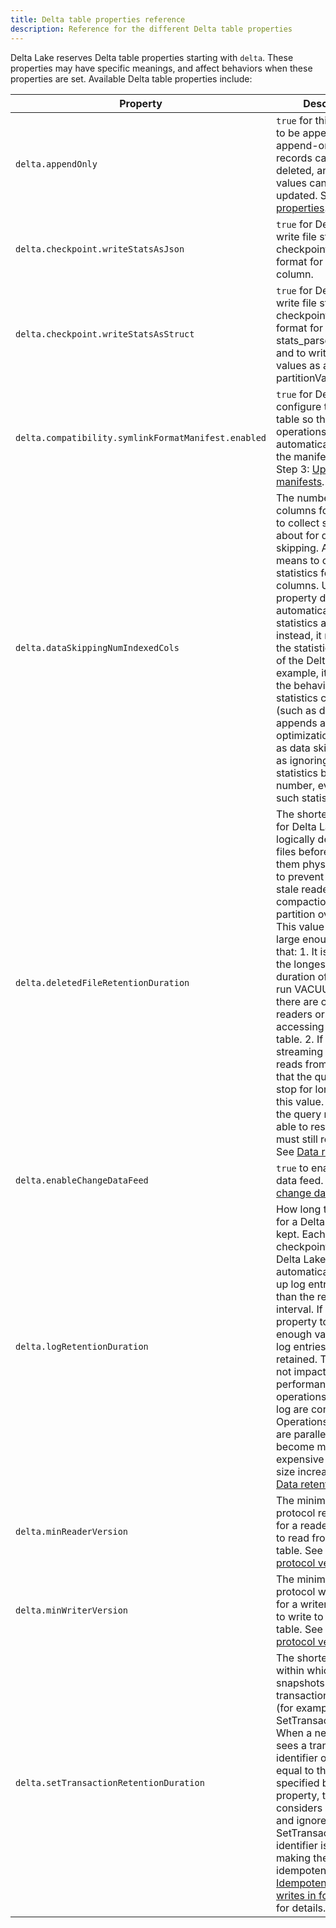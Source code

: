 ```yaml
---
title: Delta table properties reference
description: Reference for the different Delta table properties
---
```


Delta Lake reserves Delta table properties starting with `delta`. These properties may have specific meanings, and affect behaviors when these properties are set. Available Delta table properties include:

| Property | Description | Data Type | Default |
|-|-|-|-|
| `delta.appendOnly` | `true` for this Delta table to be append-only. If append-only, existing records cannot be deleted, and existing values cannot be updated. See [Table properties](/latest/delta-batch.html#-table-properties). | `Boolean` | `false`|
|`delta.checkpoint.writeStatsAsJson` | `true` for Delta Lake to write file statistics in checkpoints in JSON format for the stats column. | `Boolean` | `true`|
|`delta.checkpoint.writeStatsAsStruct` | `true` for Delta Lake to write file statistics to checkpoints in struct format for the stats_parsed column and to write partition values as a struct for partitionValues_parsed. | `Boolean`| (none)|
|`delta.compatibility.symlinkFormatManifest.enabled`|`true` for Delta Lake to configure the Delta table so that all write operations on the table automatically update the manifests.  See Step 3: [Update manifests](https://docs.delta.io/latest/presto-integration.html#-step-3-update-manifests).|`Boolean`|`false`|
|`delta.dataSkippingNumIndexedCols`|The number of columns for Delta Lake to collect statistics about for data skipping. A value of -1 means to collect statistics for all columns. Updating this property does not automatically collect statistics again; instead, it redefines the statistics schema of the Delta table. For example, it changes the behavior of future statistics collection (such as during appends and optimizations) as well as data skipping (such as ignoring column statistics beyond this number, even when such statistics exist).|`Int`|32|
|`delta.deletedFileRetentionDuration`|The shortest duration for Delta Lake to keep logically deleted data files before deleting them physically. This is to prevent failures in stale readers after compactions or partition overwrites.  This value should be large enough to ensure that: 1. It is larger than the longest possible duration of a job if you run VACUUM when there are concurrent readers or writers accessing the Delta table. 2. If you run a streaming query that reads from the table, that the query does not stop for longer than this value. Otherwise, the query may not be able to restart, as it must still read old files. See [Data retention](/latest/delta-batch.html#-data-retention).|`CalendarInterval`|`interval 1 week`|
|`delta.enableChangeDataFeed`|`true` to enable change data feed. See [Enable change data feed](/latest/delta-change-data-feed.html#-enable-change-data-feed).|`Boolean`|`false`|
|`delta.logRetentionDuration`|How long the history for a Delta table is kept.  Each time a checkpoint is written, Delta Lake automatically cleans up log entries older than the retention interval. If you set this property to a large enough value, many log entries are retained. This should not impact performance as operations against the log are constant time. Operations on history are parallel but will become more expensive as the log size increases.  See [Data retention](/latest/delta-batch.html#-data-retention).|`CalendarInterval`|`interval 30 days`|
|`delta.minReaderVersion`|The minimum required protocol reader version for a reader that allows to read from this Delta table.  See [Table protocol versioning](/latest/versioning.html).|`Int`|`1`|
|`delta.minWriterVersion`|The minimum required protocol writer version for a writer that allows to write to this Delta table.  See [Table protocol versioning](/latest/versioning.html).|`Int`|`2`|
|`delta.setTransactionRetentionDuration`|The shortest duration within which new snapshots will retain transaction identifiers (for example, SetTransactions). When a new snapshot sees a transaction identifier older than or equal to the duration specified by this property, the snapshot considers it expired and ignores it. The SetTransaction identifier is used when making the writes idempotent. See [Idempotent table writes in foreachBatch](https://docs.delta.io/latest/delta-streaming.html#-idempotent-table-writes-in-foreachbatch) for details.|`CalendarInterval`|(none)|